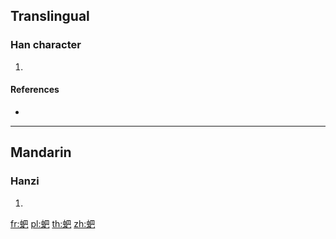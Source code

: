 {{character info/new}}
==Translingual==

===Han character===
{{Han char|rn=142|rad=虫|as=04|sn=10|four=57117|canj=LIAU|ids=⿰虫巴}}

# {{defn|Han|sort=虫04}}

====References====
* {{Han ref|kx=1077.140|dkj=32845|dj=1546.120|hdz=42841.040|uh=8686|ud=34438|bh=D3C1|bd=54209}}

----

==Mandarin==

===Hanzi===
{{cmn-hanzi|pin=[[pā]] ([[pa1]])|wg=p'a<sup>1</sup>}}

# {{defn|lang=cmn|sort=虫04}}

[[fr:蚆]]
[[pl:蚆]]
[[th:蚆]]
[[zh:蚆]]